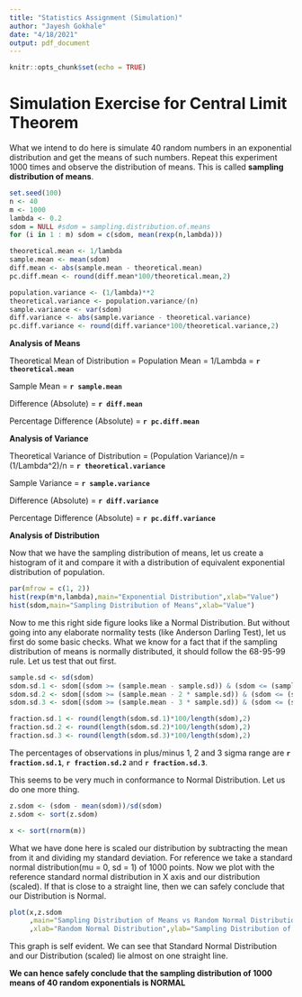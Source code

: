 ```yaml
---
title: "Statistics Assignment (Simulation)"
author: "Jayesh Gokhale"
date: "4/18/2021"
output: pdf_document
---
```


```r
knitr::opts_chunk$set(echo = TRUE)
```

# Simulation Exercise for Central Limit Theorem

What we intend to do here is simulate 40 random numbers in an exponential distribution and get the means of such numbers. Repeat this experiment 1000 times and observe the distribution of means. This is called **sampling distribution of means**.

```r
set.seed(100)
n <- 40
m <- 1000
lambda <- 0.2
sdom = NULL #sdom = sampling.distribution.of.means
for (i in 1 : m) sdom = c(sdom, mean(rexp(n,lambda)))

theoretical.mean <- 1/lambda
sample.mean <- mean(sdom)
diff.mean <- abs(sample.mean - theoretical.mean)
pc.diff.mean <- round(diff.mean*100/theoretical.mean,2)

population.variance <- (1/lambda)**2
theoretical.variance <- population.variance/(n)
sample.variance <- var(sdom)
diff.variance <- abs(sample.variance - theoretical.variance)
pc.diff.variance <- round(diff.variance*100/theoretical.variance,2)
```
**Analysis of Means**

Theoretical Mean of Distribution = Population Mean =  1/Lambda = **`r theoretical.mean`**

Sample Mean = **`r sample.mean`**

Difference (Absolute) = **`r diff.mean`**

Percentage Difference (Absolute) = **`r pc.diff.mean`**

**Analysis of Variance**

Theoretical Variance of Distribution = (Population Variance)/n = (1/Lambda^2)/n = **`r theoretical.variance`**

Sample Variance = **`r sample.variance`**

Difference (Absolute) = **`r diff.variance`**

Percentage Difference (Absolute) = **`r pc.diff.variance`**

**Analysis of Distribution**

Now that we have the sampling distribution of means, let us create a histogram of it and compare it with a distribution of equivalent exponential distribution of population.

```r
par(mfrow = c(1, 2))
hist(rexp(m*n,lambda),main="Exponential Distribution",xlab="Value")
hist(sdom,main="Sampling Distribution of Means",xlab="Value")
```

Now to me this right side figure looks like a Normal Distribution. But without going into any elaborate normality tests (like Anderson Darling Test), let us first do some basic checks. What we know for a fact that if the sampling distribution of means is normally distributed, it should follow the 68-95-99 rule. Let us test that out first.

```r
sample.sd <- sd(sdom)
sdom.sd.1 <- sdom[(sdom >= (sample.mean - sample.sd)) & (sdom <= (sample.mean + sample.sd))]
sdom.sd.2 <- sdom[(sdom >= (sample.mean - 2 * sample.sd)) & (sdom <= (sample.mean + 2* sample.sd))]
sdom.sd.3 <- sdom[(sdom >= (sample.mean - 3 * sample.sd)) & (sdom <= (sample.mean + 3 * sample.sd))]

fraction.sd.1 <- round(length(sdom.sd.1)*100/length(sdom),2)
fraction.sd.2 <- round(length(sdom.sd.2)*100/length(sdom),2)
fraction.sd.3 <- round(length(sdom.sd.3)*100/length(sdom),2)
```

The percentages of observations in plus/minus 1, 2 and 3 sigma range are **`r fraction.sd.1`**, **`r fraction.sd.2`** and **`r fraction.sd.3`**.

This seems to be very much in conformance to Normal Distribution. Let us do one more thing. 

```r
z.sdom <- (sdom - mean(sdom))/sd(sdom)
z.sdom <- sort(z.sdom)

x <- sort(rnorm(m))
```

What we have done here is scaled our distribution by subtracting the mean from it and dividing my standard deviation. For reference we take a standard normal distribution(mu = 0, sd = 1) of 1000 points. Now we plot with the reference standard normal distribution in X axis and our distribution (scaled). If that is close to a straight line, then we can safely conclude that our Distribution is Normal.

```r
plot(x,z.sdom
     ,main="Sampling Distribution of Means vs Random Normal Distribution"
     ,xlab="Random Normal Distribution",ylab="Sampling Distribution of Means")
```

This graph is self evident. We can see that Standard Normal Distribution and our Distribution (scaled) lie almost on one straight line.

**We can hence safely conclude that the sampling distribution of 1000 means of 40 random exponentials is NORMAL**

